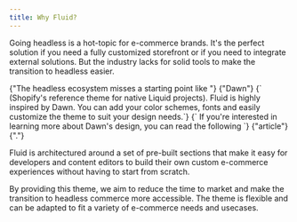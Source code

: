```yaml
---
title: Why Fluid?
---
```



Going headless is a hot-topic for e-commerce brands. It's the perfect
solution if you need a fully customized storefront or if you need to integrate external solutions.
But the industry lacks for solid tools to make the transition to headless easier.

<p>
  {"The headless ecosystem misses a starting point like "}
  <ExternalLink url="https://shopify.dev/docs/themes/tools/dawn">
    {"Dawn"}
  </ExternalLink>
  {` (Shopify's reference theme for native Liquid projects). Fluid is highly
    inspired by Dawn. You can add your color schemes, fonts and easily customize
    the theme to suit your design needs.`}
  {` If you're interested in learning more about Dawn's design, you can read the following `}
  <ExternalLink url="https://ux.shopify.com/next-generation-theme-design-5aae94f6d44c">
    {"article"}
  </ExternalLink>
  {"."}
</p>

Fluid is architectured around a set of pre-built sections that make it easy for
developers and content editors to build their own custom e-commerce experiences without having
to start from scratch.

By providing this theme, we aim to reduce the time to market and make the
transition to headless commerce more accessible. The theme is flexible and
can be adapted to fit a variety of e-commerce needs and usecases.
